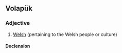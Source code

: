 ==Volapük==
{{attention|vo|Should the def be Welsh?}}

===Adjective===
{{infl|vo|adjective}}

# [[Welsh]] (pertaining to the Welsh people or culture)

====Declension====
{{vo-decl-adj}}